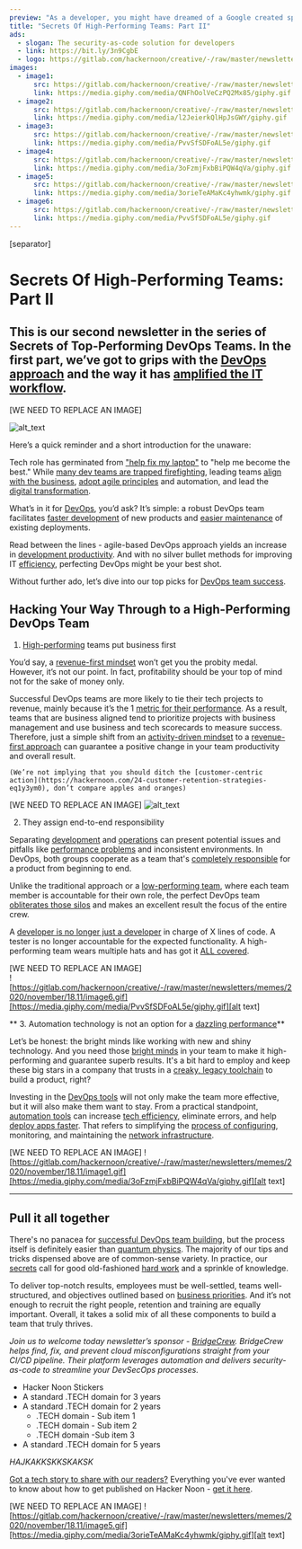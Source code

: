 ```yaml
---
preview: "As a developer, you might have dreamed of a Google created specifically for techies. Just imagine, a digital platform brimming with content for coders, including Q&A and job listings. Every question about programming answered. Each inextricable bug is solved. A larger audience of qualified experts come-at-able. Sounds dreamlike, right?"
title: "Secrets Of High-Performing Teams: Part II"
ads:
  - slogan: The security-as-code solution for developers
  - link: https://bit.ly/3n9CgbE
  - logo: https://gitlab.com/hackernoon/creative/-/raw/master/newsletters/logos/thematic/2020/October/Bridgecrew_stacked.jpg 
images:
  - image1:
      src: https://gitlab.com/hackernoon/creative/-/raw/master/newsletters/memes/2020/november/18.11/image3.gif
      link: https://media.giphy.com/media/QNFhOolVeCzPQ2Mx85/giphy.gif
  - image2:
      src: https://gitlab.com/hackernoon/creative/-/raw/master/newsletters/memes/2020/november/18.11/image4.gif
      link: https://media.giphy.com/media/l2JeierkQlHpJsGWY/giphy.gif
  - image3:
      src: https://gitlab.com/hackernoon/creative/-/raw/master/newsletters/memes/2020/november/18.11/image6.gif
      link: https://media.giphy.com/media/PvvSfSDFoAL5e/giphy.gif
  - image4:
      src: https://gitlab.com/hackernoon/creative/-/raw/master/newsletters/memes/2020/november/18.11/image1.gif
      link: https://media.giphy.com/media/3oFzmjFxbBiPQW4qVa/giphy.gif
  - image5:
      src: https://gitlab.com/hackernoon/creative/-/raw/master/newsletters/memes/2020/november/18.11/image5.gif
      link: https://media.giphy.com/media/3orieTeAMaKc4yhwmk/giphy.gif
  - image6:
      src: https://gitlab.com/hackernoon/creative/-/raw/master/newsletters/memes/2020/november/18.11/image6.gif
      link: https://media.giphy.com/media/PvvSfSDFoAL5e/giphy.gif
---
```


<!-- AAAAAAAAAAAA NOW DIE -->


[separator]

# Secrets Of High-Performing Teams: Part II

## This is our second newsletter in the series of Secrets of Top-Performing DevOps Teams. In the first part, we’ve got to grips with the [DevOps approach](https://hackernoon.com/devops-fundamentals-you-ever-wanted-to-know-zt2m3uh6) and the way it has [amplified the IT workflow](https://hackernoon.com/tagged/workflow).



[WE NEED TO REPLACE AN IMAGE]

![alt_text](https://gitlab.com/hackernoon/creative/-/raw/master/newsletters/memes/2020/november/18.11/image3.gif "image_tooltip")


<!-- Link: [https://media.giphy.com/media/QNFhOolVeCzPQ2Mx85/giphy.gif](https://media.giphy.com/media/QNFhOolVeCzPQ2Mx85/giphy.gif)  -->

Here’s a quick reminder and a short introduction for the unaware:

Tech role has germinated from ["help fix my laptop"](https://hackernoon.com/search?query=horror) to "help me become the best." While [many dev teams are trapped firefighting](https://hackernoon.com/tagged/team-productivity), leading teams [align with the business](https://hackernoon.com/tagged/business), [adopt agile principles](https://hackernoon.com/tagged/agile) and automation, and lead the [digital transformation](https://hackernoon.com/tagged/transformation).

What’s in it for [DevOps](https://hackernoon.com/tagged/devops), you’d ask? It’s simple: a robust DevOps team facilitates [faster development](https://hackernoon.com/founders-guide-how-to-outsource-software-development-in-2020-y1473yr7) of new products and [easier maintenance](https://hackernoon.com/3-reasons-why-teams-fail-avx3ta7) of existing deployments. 

Read between the lines - agile-based DevOps approach yields an increase in [development productivity](https://hackernoon.com/4-ways-startups-can-use-tech-and-automation-to-be-more-efficient-j3423w51). And with no silver bullet methods for improving IT [efficiency](https://hackernoon.com/if-formula-1-defined-efficiency-675z3yqd), perfecting DevOps might be your best shot. 

Without further ado, let’s dive into our top picks for [DevOps team success](https://hackernoon.com/devops-as-a-service-or-do-you-really-need-a-devops-team-cc4q32wj).


## Hacking Your Way Through to a High-Performing DevOps Team



1. [High-performing](https://hackernoon.com/3-easy-ways-to-improve-performance-of-your-python-code-dw183uzo) teams put business first

You’d say, a [revenue-first mindset](https://hackernoon.com/five-undervalued-data-points-for-emerging-businesses-5c2w3eun) won’t get you the probity medal. However, it’s not our point. In fact, profitability should be your top of mind not for the sake of money only. 


Successful DevOps teams are more likely to tie their tech projects to revenue, mainly because it’s the 1 [metric for their performance](https://hackernoon.com/the-secret-of-growth-how-to-achieve-dollar1m-arr-in-6-months-vi1832mp). As a result, teams that are business aligned tend to prioritize projects with business management and use business and tech scorecards to measure success. Therefore, just a simple shift from an [activity-driven mindset](https://hackernoon.com/data-that-you-need-is-worth-gold-not-data-that-you-already-have-5c60f9345c6b) to a [revenue-first approach](https://hackernoon.com/4-business-lessons-from-the-failure-of-wework-the-47-billion-dollar-tech-company-3ahi3201) can guarantee a positive change in your team productivity and overall result.


    (We’re not implying that you should ditch the [customer-centric action](https://hackernoon.com/24-customer-retention-strategies-eq1y3ym0), don’t compare apples and oranges)

[WE NEED TO REPLACE AN IMAGE]
![alt_text](https://gitlab.com/hackernoon/creative/-/raw/master/newsletters/memes/2020/november/18.11/image4.gif "image_tooltip")



<!--     Link: [https://media.giphy.com/media/l2JeierkQlHpJsGWY/giphy.gif](https://media.giphy.com/media/l2JeierkQlHpJsGWY/giphy.gif)  -->

2. They assign end-to-end responsibility

Separating [development](https://hackernoon.com/ownership-and-responsibility-in-software-development-teams-6wr3n17) and [operations](https://hackernoon.com/0-to-90-bn-in-a-decade-uber-takeaways-for-startups-and-roadblocks-ahead-for-uber-b17c3bee2a3f) can present potential issues and pitfalls like [performance problems](https://hackernoon.com/the-surprise-outcome-of-measuring-our-pull-requests-process-4v683tbw) and inconsistent environments. In DevOps, both groups cooperate as a team that's [completely responsible](https://hackernoon.com/take-responsibility-dont-blame-it-on-the-users-hoz3n2u) for a product from beginning to end. 


Unlike the traditional approach or a [low-performing team](https://hackernoon.com/good-ux-manager-bad-ux-manager-33df51f7367c), where each team member is accountable for their own role, the perfect DevOps team [obliterates those silos](https://hackernoon.com/how-to-prioritize-product-requirements-77d139b4a343) and makes an excellent result the focus of the entire crew.


A [developer is no longer just a developer](https://hackernoon.com/highest-paid-software-developer-c66b9f4cc53e) in charge of X lines of code. A tester is no longer accountable for the expected functionality.  A high-performing team wears multiple hats and has got it [ALL covered](https://hackernoon.com/dont-optimize-things-that-dont-work-yet-957j30qv).


[WE NEED TO REPLACE AN IMAGE]    
![https://gitlab.com/hackernoon/creative/-/raw/master/newsletters/memes/2020/november/18.11/image6.gif][https://media.giphy.com/media/PvvSfSDFoAL5e/giphy.gif][alt text]


** 3. Automation technology is not an option for a [dazzling performance](https://hackernoon.com/my-top-three-priorities-as-a-software-development-manager-cq2x32c1)**

Let’s be honest: the bright minds like working with new and shiny technology. And you need those [bright minds](https://hackernoon.com/software-specifications-define-plan-and-execute-more-effective-projects-p0803tzz) in your team to make it high-performing and guarantee superb results. It's a bit hard to employ and keep these big stars in a company that trusts in a [creaky, legacy toolchain](https://hackernoon.com/devops-principles-culture-vs-tooling-vvac367z) to build a product, right?


Investing in the [DevOps tools](https://hackernoon.com/7-best-devops-security-practices-devsecops-and-its-merits-mr2p3unk) will not only make the team more effective, but it will also make them want to stay. From a practical standpoint, [automation tools](https://hackernoon.com/automating-security-in-devops-top-15-tools-69253w9e) can increase [tech efficiency](https://hackernoon.com/why-devops-is-important-during-the-covid-19-pandemic-6u1i3tul), eliminate errors, and help [deploy apps faster](https://hackernoon.com/the-difference-between-ci-and-cd-in-devops-bc2z3uae). That refers to simplifying the [process of configuring](https://hackernoon.com/how-to-make-a-devops-strategy-pk153uyb), monitoring, and maintaining the [network infrastructure](https://hackernoon.com/ever-wondered-why-we-use-containers-in-devops-l5113wif).


[WE NEED TO REPLACE AN IMAGE]
![https://gitlab.com/hackernoon/creative/-/raw/master/newsletters/memes/2020/november/18.11/image1.gif][https://media.giphy.com/media/3oFzmjFxbBiPQW4qVa/giphy.gif][alt text]

-------

## Pull it all together

There's no panacea for [successful DevOps team building](https://hackernoon.com/measuring-devops-metrics-a-how-to-guide-ot113ztl), but the process itself is definitely easier than [quantum physics](https://www.hackernoon.com/how-quantum-dots-technology-driving-advancements-in-lcd-and-oled-display-quality-2e163uxg). The majority of our tips and tricks dispensed above are of common-sense variety. In practice, our [secrets](https://hackernoon.com/are-you-telling-the-story-of-your-software-mc133w92) call for good old-fashioned [hard work](https://hackernoon.com/how-to-approach-strategic-planning-when-the-sky-is-falling-oq5k3yer) and a sprinkle of knowledge.

To deliver top-notch results, employees must be well-settled, teams well-structured, and objectives outlined based on [business priorities](https://hackernoon.com/ceos-survey-on-digital-transformation-in-2017-by-gartner-c2d6e842f86c). And it’s not enough to recruit the right people, retention and training are equally important. Overall, it takes a solid mix of all these components to build a team that truly thrives.



_Join us to welcome today newsletter’s sponsor - [BridgeCrew](https://bit.ly/3n9CgbE). BridgeCrew helps find, fix, and prevent cloud misconfigurations straight from your CI/CD pipeline. Their platform leverages automation and delivers security-as-code to streamline your DevSecOps processes._


*   Hacker Noon Stickers
*   A standard .TECH domain for 3 years
*   A standard .TECH domain for 2 years
    *   .TECH domain - Sub item 1
    *   .TECH domain - Sub item 2
    *   .TECH domain -Sub item 3
*   A standard .TECH domain for 5 years

*HAJKAKKSKKSKAKSK*

[Got a tech story to share with our readers?](http://auth.hackernoon.com/) Everything you've ever wanted to know about how to get published on Hacker Noon - [get it here](https://hackernoon.com/how-to-get-published-on-hacker-noon-a-step-by-step-guide-zcp36rz).

[WE NEED TO REPLACE AN IMAGE]
![https://gitlab.com/hackernoon/creative/-/raw/master/newsletters/memes/2020/november/18.11/image5.gif][https://media.giphy.com/media/3orieTeAMaKc4yhwmk/giphy.gif][alt text]
